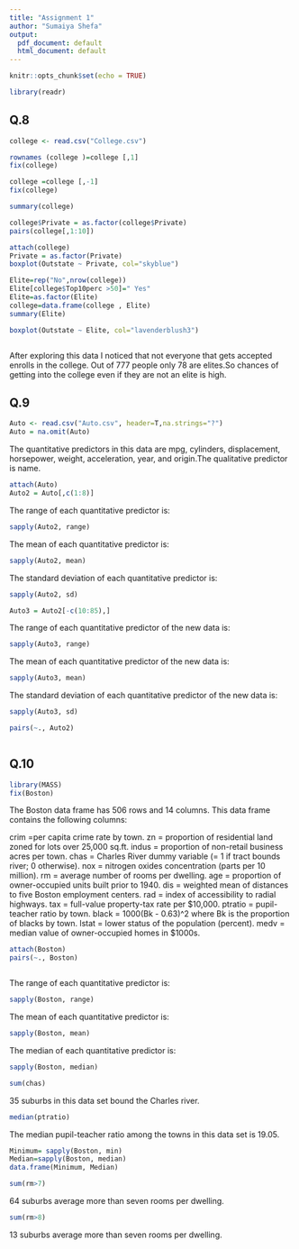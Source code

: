 ---
title: "Assignment 1"
author: "Sumaiya Shefa"
output:
  pdf_document: default
  html_document: default
---

```{r setup, include=FALSE}
knitr::opts_chunk$set(echo = TRUE)
```
```{r}
library(readr)
```

## Q.8
```{r}
college <- read.csv("College.csv")

rownames (college )=college [,1]
fix(college)
```
```{r}
college =college [,-1]
fix(college)
```
```{r}
summary(college)
```
```{r}
college$Private = as.factor(college$Private)
pairs(college[,1:10])
```
```{r}
attach(college)
Private = as.factor(Private)
boxplot(Outstate ~ Private, col="skyblue")
```
```{r}
Elite=rep("No",nrow(college))
Elite[college$Top10perc >50]=" Yes"
Elite=as.factor(Elite)
college=data.frame(college , Elite)
summary(Elite)
```
```{r}
boxplot(Outstate ~ Elite, col="lavenderblush3")
```
```{r}
```

After exploring this data I noticed that not everyone that gets accepted enrolls in the college. Out of 777 people only 78 are elites.So chances of getting into the college even if they are not an elite is high.

## Q.9
```{r}
Auto <- read.csv("Auto.csv", header=T,na.strings="?")
Auto = na.omit(Auto)
```
The quantitative predictors in this data are mpg, cylinders, displacement, horsepower, weight, acceleration, year, and origin.The qualitative predictor is name.
```{r, message=FALSE}
attach(Auto)
Auto2 = Auto[,c(1:8)]
```
The range of each quantitative  predictor is:
```{r}
sapply(Auto2, range)
```
The mean of each quantitative  predictor is:
```{r}
sapply(Auto2, mean)
```
The standard deviation of each quantitative  predictor is:
```{r}
sapply(Auto2, sd)
```
```{r}
Auto3 = Auto2[-c(10:85),]
```
The range of each quantitative  predictor of the new data is:
```{r}
sapply(Auto3, range)
```
The mean of each quantitative  predictor of the new data is:
```{r}
sapply(Auto3, mean)
```
The standard deviation of each quantitative  predictor of the new data is:
```{r}
sapply(Auto3, sd)
```
```{r}
pairs(~., Auto2)
```
```{r}
```

## Q.10

```{r}
library(MASS)
fix(Boston)
```
The Boston data frame has 506 rows and 14 columns.
This data frame contains the following columns:

crim =per capita crime rate by town.
zn = proportion of residential land zoned for lots over 25,000 sq.ft.
indus = proportion of non-retail business acres per town.
chas = Charles River dummy variable (= 1 if tract bounds river; 0 otherwise).
nox = nitrogen oxides concentration (parts per 10 million).
rm = average number of rooms per dwelling.
age = proportion of owner-occupied units built prior to 1940.
dis = weighted mean of distances to five Boston employment centers.
rad = index of accessibility to radial highways.
tax = full-value property-tax rate per \$10,000.
ptratio = pupil-teacher ratio by town.
black = 1000(Bk - 0.63)^2 where Bk is the proportion of blacks by town.
lstat = lower status of the population (percent).
medv = median value of owner-occupied homes in \$1000s.
```{r, message=FALSE}
attach(Boston)
pairs(~., Boston)
```
```{r}
```

The range of each quantitative  predictor is:
```{r}
sapply(Boston, range)
```
The mean of each quantitative  predictor is:
```{r}
sapply(Boston, mean)
```
The median of each quantitative  predictor is:
```{r}
sapply(Boston, median)
```
```{r}
sum(chas)
```
35 suburbs in this data set bound the Charles river.
```{r}
median(ptratio)
```
The median pupil-teacher ratio among the towns in this data set is 19.05.

```{r}
Minimum= sapply(Boston, min)
Median=sapply(Boston, median)
data.frame(Minimum, Median)
```
```{r}
sum(rm>7)
```
64 suburbs average more than seven rooms per dwelling.
```{r}
sum(rm>8)
```
13 suburbs average more than seven rooms per dwelling.


